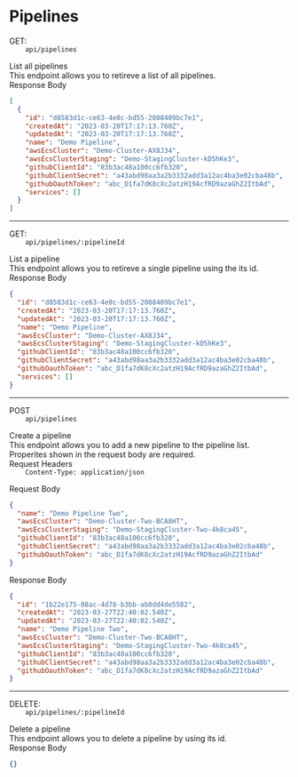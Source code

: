 # Pipelines

<div className="mb-2">
  <span className="font-extrabold text-stone-500 text-2xl">GET: </span>
  <code className="text-indigo-400">
    api/pipelines
  </code>
</div> 

<div className="mb-2">
  <span className="font-extrabold text-stone-500">List all pipelines</span> 
  <br />
  <span className="text-stone-600">
    This endpoint allows you to retireve a list of all pipelines.
  </span>
</div>

<div className="font-extrabold text-stone-500 mb-2">
  Response Body
</div>

```json
[
  {
    "id": "d8583d1c-ce63-4e0c-bd55-2088409bc7e1",
    "createdAt": "2023-03-20T17:17:13.760Z",
    "updatedAt": "2023-03-20T17:17:13.760Z",
    "name": "Demo Pipeline",
    "awsEcsCluster": "Demo-Cluster-AX8J34",
    "awsEcsClusterStaging": "Demo-StagingCluster-kD5hKe3",
    "githubClientId": "83b3ac48a100cc6fb320",
    "githubClientSecret": "a43abd98aa3a2b3332add3a12ac4ba3e02cba48b",
    "githubOauthToken": "abc_D1fa7dK8cXc2atzH19AcfRD9azaGhZ2ItbAd",
    "services": []
  }
]
```

---

<div className="mb-2">
  <span className="font-extrabold text-stone-500 text-2xl">GET: </span>
  <code className="text-indigo-400">
    api/pipelines/:pipelineId
  </code>
</div> 

<div className="mb-2">
  <span className="font-extrabold text-stone-500">List a pipeline</span> 
  <br />
  <span className="text-stone-600">
    This endpoint allows you to retireve a single pipeline using the its id.
  </span>
</div>

<div className="font-extrabold text-stone-500 mb-2">
  Response Body
</div>

```json
{
  "id": "d8583d1c-ce63-4e0c-bd55-2088409bc7e1",
  "createdAt": "2023-03-20T17:17:13.760Z",
  "updatedAt": "2023-03-20T17:17:13.760Z",
  "name": "Demo Pipeline",
  "awsEcsCluster": "Demo-Cluster-AX8J34",
  "awsEcsClusterStaging": "Demo-StagingCluster-kD5hKe3",
  "githubClientId": "83b3ac48a100cc6fb320",
  "githubClientSecret": "a43abd98aa3a2b3332add3a12ac4ba3e02cba48b",
  "githubOauthToken": "abc_D1fa7dK8cXc2atzH19AcfRD9azaGhZ2ItbAd",
  "services": []
}
```

---


<div className="mb-2">
  <span className="font-extrabold text-stone-500 text-2xl">POST </span>
  <code className="text-indigo-400">
    api/pipelines
  </code>
</div>

<div className="mb-2">
  <span className="font-extrabold text-stone-500">Create a pipeline</span> 
  <br />
  <span className="text-stone-600">
    This endpoint allows you to add a new pipeline to the pipeline list. Properites shown in the request body are required.
  </span>
</div>

<div className="mb-2">
  <span className="font-extrabold text-stone-500">Request Headers </span>
  <code className="text-indigo-400">
    Content-Type: application/json
  </code>
</div>

<div className="font-extrabold text-stone-500 mb-2">
  Request Body
</div>

```json
{
  "name": "Demo Pipeline Two",
  "awsEcsCluster": "Demo-Cluster-Two-BCA8HT",
  "awsEcsClusterStaging": "Demo-StagingCluster-Two-4k8ca45",
  "githubClientId": "83b3ac48a100cc6fb320",
  "githubClientSecret": "a43abd98aa3a2b3332add3a12ac4ba3e02cba48b",
  "githubOauthToken": "abc_D1fa7dK8cXc2atzH19AcfRD9azaGhZ2ItbAd"
}
```

<div className="font-extrabold text-stone-500 mb-2">
  Response Body
</div>


```json
{
  "id": "1b22e175-08ac-4d78-b3bb-ab0dd4de5582",
  "createdAt": "2023-03-27T22:40:02.540Z",
  "updatedAt": "2023-03-27T22:40:02.540Z",
  "name": "Demo Pipeline Two",
  "awsEcsCluster": "Demo-Cluster-Two-BCA8HT",
  "awsEcsClusterStaging": "Demo-StagingCluster-Two-4k8ca45",
  "githubClientId": "83b3ac48a100cc6fb320",
  "githubClientSecret": "a43abd98aa3a2b3332add3a12ac4ba3e02cba48b",
  "githubOauthToken": "abc_D1fa7dK8cXc2atzH19AcfRD9azaGhZ2ItbAd"
}
```

---

<div className="mb-2">
  <span className="font-extrabold text-stone-500 text-2xl">DELETE: </span>
  <code className="text-indigo-400">
    api/pipelines/:pipelineId
  </code>
</div> 

<div className="mb-2">
  <span className="font-extrabold text-stone-500">Delete a pipeline</span> 
  <br />
  <span className="text-stone-600">
    This endpoint allows you to delete a pipeline by using its id.
  </span>
</div>

<div className="font-extrabold text-stone-500 mb-2">
  Response Body
</div>

```json
{}
```
